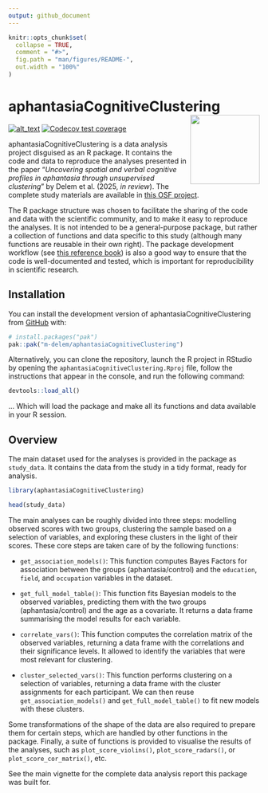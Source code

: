 ```yaml
---
output: github_document
---
```


<!-- README.md is generated from README.Rmd. Please edit that file -->

```r
knitr::opts_chunk$set(
  collapse = TRUE,
  comment = "#>",
  fig.path = "man/figures/README-",
  out.width = "100%"
)
```

# aphantasiaCognitiveClustering <img src="man/figures/logo.png" align="right" height="139" alt="" />

<!-- badges: start -->
[<img alt="alt_text" src="https://img.shields.io/badge/OSF-https://osf.io/7vsx6/-337AB7"/>](https://osf.io/7vsx6/)
[![Codecov test coverage](https://codecov.io/gh/m-delem/aphantasiaCognitiveClustering/graph/badge.svg)](https://app.codecov.io/gh/m-delem/ap²hantasiaCognitiveClustering)
<!-- badges: end -->

aphantasiaCognitiveClustering is a data analysis project disguised as an R
package. It contains the code and data to reproduce the analyses presented
in the paper "*Uncovering spatial and verbal cognitive profiles in aphantasia 
through unsupervised clustering*" by Delem et al. (2025, *in review*). The
complete study materials are available in [this OSF
project](https://osf.io/7vsx6/).

The R package structure was chosen to facilitate the sharing of the code and 
data with the scientific community, and to make it easy to reproduce the 
analyses. It is not intended to be a general-purpose package, but rather a
collection of functions and data specific to this study (although many functions
are reusable in their own right). The package development workflow (see
[this reference book](https://r-pkgs.org/)) is also a good way to ensure that 
the code is well-documented and tested, which is important for reproducibility 
in scientific research.

## Installation

You can install the development version of aphantasiaCognitiveClustering from [GitHub](https://github.com/) with:

``` r
# install.packages("pak")
pak::pak("m-delem/aphantasiaCognitiveClustering")
```

Alternatively, you can clone the repository, launch the R project in RStudio
by opening the `aphantasiaCognitiveClustering.Rproj` file, follow the
instructions that appear in the console, and run the following command:

```r
devtools::load_all()
```

... Which will load the package and make all its functions and data available in
your R session.

## Overview

The main dataset used for the analyses is provided in the package as
`study_data`. It contains the data from the study in a tidy format, ready for
analysis.

```r
library(aphantasiaCognitiveClustering)

head(study_data)
```

The main analyses can be roughly divided into three steps: modelling observed
scores with two groups, clustering the sample based on a selection of variables, 
and exploring these clusters in the light of their scores. These core steps are
taken care of by the following functions:

- `get_association_models()`: This function computes Bayes Factors for 
  association between the groups (aphantasia/control) and the `education`,
  `field`, and `occupation` variables in the dataset.
  
- `get_full_model_table()`: This function fits Bayesian models to the
  observed variables, predicting them with the two groups (aphantasia/control)
  and the age as a covariate. It returns a data frame summarising the model
  results for each variable.

- `correlate_vars()`: This function computes the correlation matrix of the
  observed variables, returning a data frame with the correlations and their
  significance levels. It allowed to identify the variables that were most
  relevant for clustering.
  
- `cluster_selected_vars()`: This function performs clustering on a 
  selection of variables, returning a data frame with the cluster assignments 
  for each participant. We can then reuse `get_association_models()` and
  `get_full_model_table()` to fit new models with these clusters.
  
Some transformations of the shape of the data are also required to prepare
them for certain steps, which are handled by other functions in the package.
Finally, a suite of functions is provided to visualise the results of the
analyses, such as `plot_score_violins()`, `plot_score_radars()`, or
`plot_score_cor_matrix()`, etc.

See the main vignette for the complete data analysis report this package was
built for.
  

